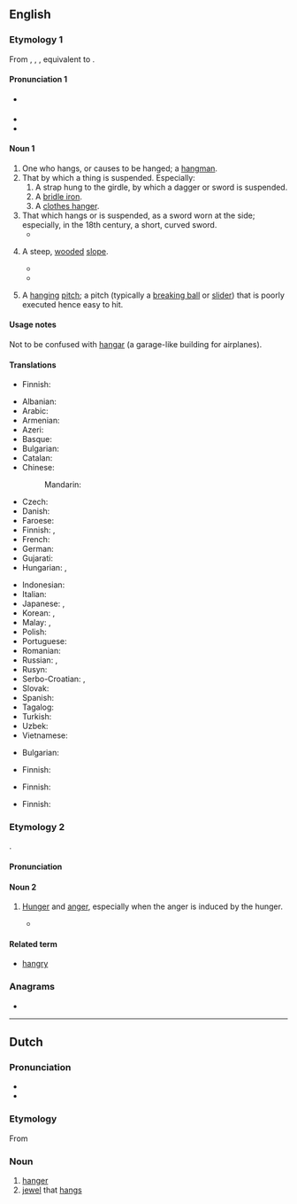 {{also|Hanger|hangër|hänger}}
==English==

===Etymology 1===
From {{inh|en|enm|hanger}}, {{m|enm|haunger}}, {{m|enm|hangere}}, equivalent to {{suffix|en|hang|er}}.

====Pronunciation 1====
* {{a|UK}} {{IPA|/hæŋə(ɹ)/|lang=en}}
* {{rhymes|æŋə(ɹ)|lang=en}}
* {{homophones|lang=en|hangar}}

====Noun 1====
{{en-noun}}

# One who hangs, or causes to be hanged; a [[hangman]].
# That by which a thing is suspended. Especially:
## A strap hung to the girdle, by which a dagger or sword is suspended.
## A [[bridle iron]].
## A [[clothes hanger]].
# That which hangs or is suspended, as a sword worn at the side; especially, in the 18th century, a short, curved sword.
#* {{quote-book|year=1819|author=[[s:Author:Washington Irving|Washington Irving]]|title=[[s:The Sketchbook of Geoffrey Crayon|The Sketch Book]]|section=[[s:The Sketchbook of Geoffrey Crayon/Rip Van Winkle|Rip Van Winkle]]|passage=He was a stout old gentleman, with a weather-beaten countenance; he wore a laced doublet, broad belt and '''hanger''', high-crowned hat and feather, red stockings, and high-heeled shoes, with roses in them.}}
# {{lb|en|UK}} A steep, [[wooded]] [[slope]].
#* {{quote-book|year=1789|author=[[w:Gilbert_White|Gilbert White]]|title=[[w:The_Natural_History_and_Antiquities_of_Selborne|The Natural History of Selborne]], [http://books.google.co.uk/books?id=rvBgAAAAIAAJ&vq=hanger&pg=PA187#v=onepage&q&f=false Page 187]|passage=About the tenth of July in the same Summer a pair of sparrow-hawks bred in an old crow's nest on a low beech in the same '''hanger'''; and as their brood, which was numerous, began to grow up, became so daring and ravenous, that they were a terror to all the dames in the village that had chickens or ducklings under their care.}}
#* {{quote-book|year=1896|author=[[w:A._E._Housman|A. E. Housman]]|title=[[w:A_Shropshire_Lad|A Shropshire Lad]]|section=[[s:A_Shropshire_Lad/XXXI|On Wenlock Edge the wood's in trouble]]|passage='Twould blow like this through holt and '''hanger'''}}
# {{lb|en|baseball|slang}} A [[hanging]] [[pitch]]; a pitch (typically a [[breaking ball]] or [[slider]]) that is poorly executed hence easy to hit.

====Usage notes====
Not to be confused with [[hangar]] (a garage-like building for airplanes).

====Translations====
{{trans-see|hangman}}

{{trans-top|that by which a thing is suspended}}
* Finnish: {{t|fi|ripustin}}
{{trans-mid}}
{{trans-bottom}}

{{trans-top|strap hung to the girdle, by which a dagger or sword is suspended}}
{{trans-mid}}
{{trans-bottom}}

{{trans-see|bridle iron}}

{{trans-top|clothes hanger}}
* Albanian: {{t+|sq|jatagan|f}}
* Arabic: {{t|ar|شَمَّاعَة|f}}
* Armenian: {{t+|hy|կեռիկ|sc=Armn}}
* Azeri: {{t+|az|asqı}}
* Basque: {{t|eu|esekitokia}}
* Bulgarian: {{t+|bg|закачалка|f|sc=Cyrl}}
* Catalan: {{t+|ca|perxa|f}}
* Chinese:
*: Mandarin: {{t+|cmn|衣架|tr=yījià|sc=Hani}}
* Czech: {{t|cs|ramínko}}
* Danish: {{t|da|bøjle|c}}
* Faroese: {{t|fo|akslatræ|n}}
* Finnish: {{t+|fi|vaateripustin}}, {{t+|fi|henkari}}
* French: {{t+|fr|cintre|m}}
* German: {{t+|de|Bügel|m}}
* Gujarati: {{t|gu|ટિંગણિયું}}
* Hungarian: {{t+|hu|vállfa}}, {{t|hu|alkasztó}}
{{trans-mid}}
* Indonesian: {{t+|id|gantungan}}
* Italian: {{t+|it|gruccia}}
* Japanese: {{t|ja|衣紋掛け|tr=えもんかけ, emonkake|sc=Jpan}}, {{t|ja|ハンガー|tr=hangā|sc=Jpan}}
* Korean: {{t|ko|옷걸이|tr=osgeor-i}}, {{t|ko|걸이|tr=geo-i}}
* Malay: {{t|ms|gantungan}}, {{t|ms|penyangkut}}
* Polish: {{t+|pl|wieszak|m}}
* Portuguese: {{t+|pt|cabide|m}}
* Romanian: {{t+|ro|cuier|f}}
* Russian: {{t+|ru|ве́шалка|f}}, {{t+|ru|пле́чики|n-p}}
* Rusyn: {{t|rue|віша́к|m}}
* Serbo-Croatian: {{t+|sh|vešalica|f}}, {{t+|sh|vješalica|f}}
* Slovak: {{t|sk|vešiak|m}}
* Spanish: {{t+|es|percha|f}}
* Tagalog: {{t|tl|sabitan}}
* Turkish: {{t+|tr|askı}}
* Uzbek: {{t|uz|kiyin osgich}}
* Vietnamese: {{t+|vi|móc}}
{{trans-bottom}}

{{trans-top|that which hangs or is suspended}}
{{trans-mid}}
{{trans-bottom}}

{{trans-top|short, curved sword}}
* Bulgarian: {{t|bg|кортик|m}}
{{trans-mid}}
* Finnish: {{t|fi|hukari}}
{{trans-bottom}}

{{trans-top|steep, wooded slope}}
* Finnish: {{t|fi|[[metsäinen]] [[jyrkänne]]}}
{{trans-mid}}
{{trans-bottom}}

{{trans-top|baseball: hanging pitch}}
* Finnish: {{t|fi|roikkusyöttö}}
{{trans-mid}}
{{trans-bottom}}

===Etymology 2===
{{blend|hunger|anger|lang=en}}.

====Pronunciation====
 
====Noun 2====
{{en-adj}}

# {{lb|en|slang}} [[hunger|Hunger]] and [[anger]], especially when the anger is induced by the hunger.
#* {{quote-journal|year=2015|work=CNN "The conversation"|title=The science behind being "Hangry"|author=Amanda Salis|url=http://www.cnn.com/2015/07/20/health/science-behind-being-hangry/|passage=The physiology of '''hanger'''. The carbohydrates, proteins and fats in everything you eat are digested into simple sugars (such as glucose), amino acids and free fatty acids. These nutrients pass into your bloodstream from where they are distributed to your organs and tissues and used for energy...''.}}

====Related term====
*[[hangry]]

===Anagrams===
* {{anagrams|en|Hagner|Rhegan|rehang}}

----

==Dutch==

===Pronunciation===
* {{audio|Nl-hanger.ogg|Audio|lang=nl}}
* {{hyphenation|han|ger|lang=nl}}

===Etymology===
From {{suffix|nl|hangen|er}}

===Noun===
{{nl-noun|m|-s|hangertje}}

# [[hanger#English|hanger]]
# [[jewel]] that [[hangs]]